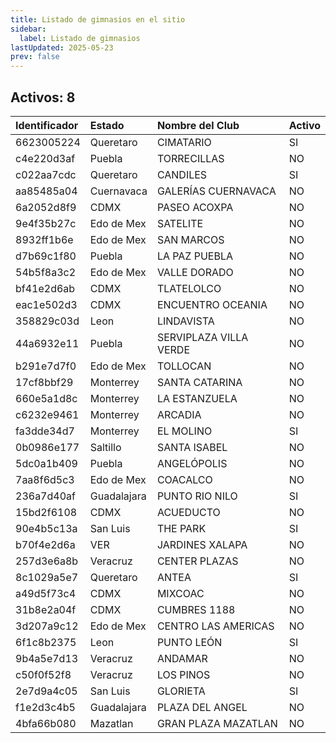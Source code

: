 ```yaml
---
title: Listado de gimnasios en el sitio
sidebar:
  label: Listado de gimnasios
lastUpdated: 2025-05-23
prev: false
---
```


## Activos: 8


| Identificador   | Estado      | Nombre del Club        | Activo |
|:----------------|:------------|:-----------------------|:-------|
| 6623005224      | Queretaro   | CIMATARIO              | SI     |
| c4e220d3af      | Puebla      | TORRECILLAS            | NO     |
| c022aa7cdc      | Queretaro   | CANDILES               | SI     |
| aa85485a04      | Cuernavaca  | GALERÍAS CUERNAVACA    | NO     |
| 6a2052d8f9      | CDMX        | PASEO ACOXPA           | NO     |
| 9e4f35b27c      | Edo de Mex  | SATELITE               | NO     |
| 8932ff1b6e      | Edo de Mex  | SAN MARCOS             | NO     |
| d7b69c1f80      | Puebla      | LA PAZ PUEBLA          | NO     |
| 54b5f8a3c2      | Edo de Mex  | VALLE DORADO           | NO     |
| bf41e2d6ab      | CDMX        | TLATELOLCO             | NO     |
| eac1e502d3      | CDMX        | ENCUENTRO OCEANIA      | NO     |
| 358829c03d      | Leon        | LINDAVISTA             | NO     |
| 44a6932e11      | Puebla      | SERVIPLAZA VILLA VERDE | NO     |
| b291e7d7f0      | Edo de Mex  | TOLLOCAN               | NO     |
| 17cf8bbf29      | Monterrey   | SANTA CATARINA         | NO     |
| 660e5a1d8c      | Monterrey   | LA ESTANZUELA          | NO     |
| c6232e9461      | Monterrey   | ARCADIA                | NO     |
| fa3dde34d7      | Monterrey   | EL MOLINO              | SI     |
| 0b0986e177      | Saltillo    | SANTA ISABEL           | NO     |
| 5dc0a1b409      | Puebla      | ANGELÓPOLIS            | NO     |
| 7aa8f6d5c3      | Edo de Mex  | COACALCO               | NO     |
| 236a7d40af      | Guadalajara | PUNTO RIO NILO         | SI     |
| 15bd2f6108      | CDMX        | ACUEDUCTO              | NO     |
| 90e4b5c13a      | San Luis    | THE PARK               | SI     |
| b70f4e2d6a      | VER         | JARDINES XALAPA        | NO     |
| 257d3e6a8b      | Veracruz    | CENTER PLAZAS          | NO     |
| 8c1029a5e7      | Queretaro   | ANTEA                  | SI     |
| a49d5f73c4      | CDMX        | MIXCOAC                | NO     |
| 31b8e2a04f      | CDMX        | CUMBRES 1188           | NO     |
| 3d207a9c12      | Edo de Mex  | CENTRO LAS AMERICAS    | NO     |
| 6f1c8b2375      | Leon        | PUNTO LEÓN             | SI     |
| 9b4a5e7d13      | Veracruz    | ANDAMAR                | NO     |
| c50f0f52f8      | Veracruz    | LOS PINOS              | NO     |
| 2e7d9a4c05      | San Luis    | GLORIETA               | SI     |
| f1e2d3c4b5      | Guadalajara | PLAZA DEL ANGEL        | NO     |
| 4bfa66b080      | Mazatlan    | GRAN PLAZA MAZATLAN    | NO     |
